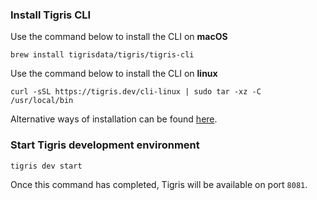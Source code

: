 ### Install Tigris CLI

Use the command below to install the CLI on **macOS**

```shell
brew install tigrisdata/tigris/tigris-cli
```

Use the command below to install the CLI on **linux**

```shell
curl -sSL https://tigris.dev/cli-linux | sudo tar -xz -C /usr/local/bin
```

Alternative ways of installation can be found [here](@site/docs/sdkstools/cli/installation.mdx).

### Start Tigris development environment

```shell
tigris dev start
```

Once this command has completed, Tigris will be available on port `8081`.

